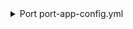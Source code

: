 <details>

<summary> Port port-app-config.yml </summary>

```yaml showLineNumbers
createMissingRelatedEntities: true
resources:
  - kind: team
      selector:
        query: 'true'
      port:
        entity:
          mappings:
            identifier: '.id | tostring'
            title: .name
            blueprint: '"githubTeam"'
            properties:
              name: .name
              slug: .slug
              description: .description
              link: .html_url
              permission: .permission
              notification_setting: .notification_setting
  - kind: repository
    selector:
      query: 'true'  # JQ boolean query. If evaluated to false - skip syncing the object.
      teams: true  # Boolean flag to indicate whether to include the repository teams.
    port:
      entity:
        mappings:
          identifier: .name
          title: .name
          blueprint: '"repository"'
          properties:
            url: .html_url
            readme: file://README.md
          relations:
            githubTeams: '[.teams[].id | tostring]'
```

</details>
